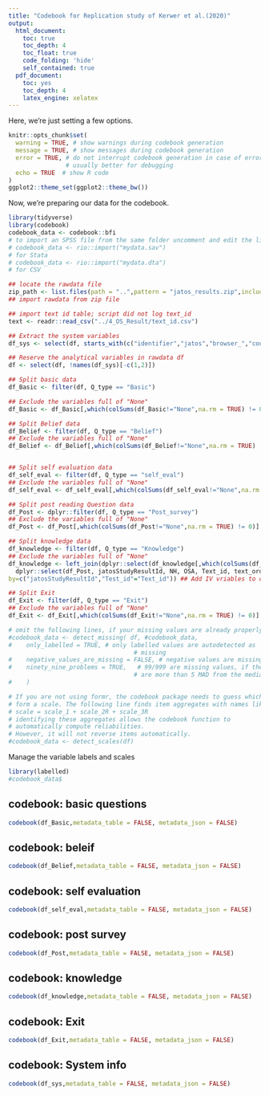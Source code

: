 ```yaml
---
title: "Codebook for Replication study of Kerwer et al.(2020)"
output:
  html_document:
    toc: true
    toc_depth: 4
    toc_float: true
    code_folding: 'hide'
    self_contained: true
  pdf_document:
    toc: yes
    toc_depth: 4
    latex_engine: xelatex
---
```


Here, we're just setting a few options.

```r
knitr::opts_chunk$set(
  warning = TRUE, # show warnings during codebook generation
  message = TRUE, # show messages during codebook generation
  error = TRUE, # do not interrupt codebook generation in case of errors,
                # usually better for debugging
  echo = TRUE  # show R code
)
ggplot2::theme_set(ggplot2::theme_bw())

```

Now, we're preparing our data for the codebook.

```r
library(tidyverse)
library(codebook)
codebook_data <- codebook::bfi
# to import an SPSS file from the same folder uncomment and edit the line below
# codebook_data <- rio::import("mydata.sav")
# for Stata
# codebook_data <- rio::import("mydata.dta")
# for CSV

## locate the rawdata file
zip_path <- list.files(path = "..",pattern = "jatos_results.zip",include.dirs = TRUE,recursive = TRUE,full.names = TRUE)
## import rawdata from zip file

## import text id table; script did not log text_id
text <- readr::read_csv("../4_OS_Result/text_id.csv")

## Extract the system variables
df_sys <- select(df, starts_with(c("identifier","jatos","browser_","count_","date_","experiment_","screen_","system_","Start ","Last ","Duration","Batch","Worker ","State","Message")))

## Reserve the analytical variables in rawdata df
df <- select(df, !names(df_sys)[-c(1,2)])

## Split basic data
df_Basic <- filter(df, Q_type == "Basic") 

## Exclude the variables full of "None"
df_Basic <- df_Basic[,which(colSums(df_Basic!="None",na.rm = TRUE) != 0)]

## Split Belief data
df_Belief <- filter(df, Q_type == "Belief")
## Exclude the variables full of "None"
df_Belief <- df_Belief[,which(colSums(df_Belief!="None",na.rm = TRUE) != 0)]


## Split self evaluation data
df_self_eval <- filter(df, Q_type == "self_eval")
## Exclude the variables full of "None"
df_self_eval <- df_self_eval[,which(colSums(df_self_eval!="None",na.rm = TRUE) != 0)]

## Split post reading Question data
df_Post <- dplyr::filter(df, Q_type == "Post_survey")
## Exclude the variables full of "None"
df_Post <- df_Post[,which(colSums(df_Post!="None",na.rm = TRUE) != 0)] %>% mutate(Text_id = as.character(Text_id))

## Split knowledge data
df_knowledge <- filter(df, Q_type == "Knowledge")
## Exclude the variables full of "None"
df_knowledge <- left_join(dplyr::select(df_knowledge[,which(colSums(df_knowledge!="None",na.rm = TRUE) != 0)], -c("NH","OSA","text_order")), ## Erase IV variables because they are meaningless in test loop
  dplyr::select(df_Post, jatosStudyResultId, NH, OSA, Text_id, text_order) %>% distinct(),## Extract IV variables from df_Post
by=c("jatosStudyResultId","Test_id"="Text_id")) ## Add IV vriables to df_knowledge by Test_id 

## Split Exit
df_Exit <- filter(df, Q_type == "Exit")
## Exclude the variables full of "None"
df_Exit <- df_Exit[,which(colSums(df_Exit!="None",na.rm = TRUE) != 0)]

# omit the following lines, if your missing values are already properly labelled
#codebook_data <- detect_missing( df, #codebook_data,
#    only_labelled = TRUE, # only labelled values are autodetected as
                                   # missing
#    negative_values_are_missing = FALSE, # negative values are missing values
#    ninety_nine_problems = TRUE,   # 99/999 are missing values, if they
                                   # are more than 5 MAD from the median
#    )

# If you are not using formr, the codebook package needs to guess which items
# form a scale. The following line finds item aggregates with names like this:
# scale = scale_1 + scale_2R + scale_3R
# identifying these aggregates allows the codebook function to
# automatically compute reliabilities.
# However, it will not reverse items automatically.
#codebook_data <- detect_scales(df)
```

Manage the variable labels and scales

```r
library(labelled)
#codebook_data$
```


## codebook: basic questions

```r
codebook(df_Basic,metadata_table = FALSE, metadata_json = FALSE)
```

## codebook: beleif


```r
codebook(df_Belief,metadata_table = FALSE, metadata_json = FALSE)
```

## codebook: self evaluation


```r
codebook(df_self_eval,metadata_table = FALSE, metadata_json = FALSE)
```

## codebook: post survey


```r
codebook(df_Post,metadata_table = FALSE, metadata_json = FALSE)
```

## codebook: knowledge


```r
codebook(df_knowledge,metadata_table = FALSE, metadata_json = FALSE)
```

## codebook: Exit


```r
codebook(df_Exit,metadata_table = FALSE, metadata_json = FALSE)
```

## codebook: System info


```r
codebook(df_sys,metadata_table = FALSE, metadata_json = FALSE)
```
